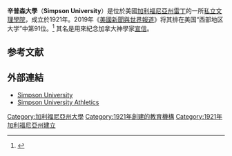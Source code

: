 {{Infobox University
|name              = Simpson University
|native_name       = 
|image             =
|image_size        = 
|caption           = 
|latin_name        = 
|motto             = 
|tagline           = 
|established       = 1921
|vision            = 
|type              = [[私立大學|私立]][[美國文理學院|文理學院]]
|affiliation       = [[基督教宣道會|基督教宣道會]]
|calendar          = 
|endowment         = 
|debt              = 
|rector            = 
|officer_in_charge = 
|chairman          = 
|chancellor        = 
|interim president = Dr. Robin Dummer
|vice-president    = 
|superintendent    = 
|provost           = 
|vice_chancellor   = 
|principal         = 
|dean              = 
|director          = 
|head_label        = 
|head              = 
|faculty           = 87
|staff             = 
|students          = 1,300
|undergrad         = 
|postgrad          = 
|doctoral          = 
|divinity          = 
|residents         = 
|other             = 
|profess           = 
|alumni            = 
|city              = [[雷丁_(加利福尼亞州)|雷丁]]
|state          = [[加利福尼亞州|加利福尼亞州]]
|country        = [[美國|美國]]
|address           = 
|coordinates       = 
|campus            =       郊區
|free_label        = 
|free              = 
|sports            = 
|colors            = 
|colours           = 
|nickname          = 
|mascot            = Red Hawks
|fightsong         = 
|athletics         = 
|affiliations      = 
|nobel_laureates   = 
|website           = http://simpsonu.edu/
|logo              = 
|publictransit     = 
|footnotes         = 
}}
'''辛普森大學'''（'''Simpson University'''）是位於美國[[加利福尼亞州|加利福尼亞州]][[雷丁_(加利福尼亞州)|雷丁]]的一所[[私立大學|私立]][[美國文理學院|文理學院]]，成立於1921年。2019年《[[美國新聞與世界報道|美國新聞與世界報道]]》将其排在美国“西部地区大学”中第91位。<ref>{{cite web |url=http://colleges.usnews.rankingsandreviews.com/best-colleges/simpson-university-1291|title=Simpson University|work= |publisher=U.S. News & World Report|accessdate=2018-11-12}}</ref> 其名是用來紀念加拿大神學家[[宣信|宣信]]。

==参考文献==
{{reflist}}

==外部連結==
*[http://simpsonu.edu Simpson University]
*[http://athletics.simpsonu.edu Simpson University Athletics] {{Wayback|url=http://athletics.simpsonu.edu/ |date=20121110144609 }}

{{coord|40.613|-122.333|type:edu_region:US-CA|display=title}}
{{加利福尼亞州的學院和大學}}

[[Category:加利福尼亞州大學|Category:加利福尼亞州大學]]
[[Category:1921年創建的教育機構|Category:1921年創建的教育機構]]
[[Category:1921年加利福尼亞州建立|Category:1921年加利福尼亞州建立]]